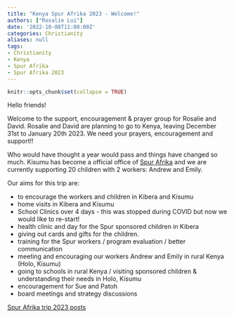 ```yaml
---
title: "Kenya Spur Afrika 2023 - Welcome!"
authors: ["Rosalie Lui"]
date: '2022-10-08T11:00:00Z'
categories: Christianity
aliases: null
tags:
- Christianity
- Kenya
- Spur Afrika
- Spur Afrika 2023
---
```


```r
knitr::opts_chunk$set(collapse = TRUE)
```

Hello friends!

Welcome to the support, encouragement & prayer group for Rosalie and David.  Rosalie and David are planning to go to Kenya, leaving December 31st to January 20th 2023. We need your prayers, encouragement and support!!

Who would have thought a year would pass and things have changed so much.  Kisumu has become a official office of [Spur Afrika](https://spurafrika.org/) and we are currently supporting 20 children with 2 workers: Andrew and Emily.

Our aims for this trip are:

- to encourage the workers and children in Kibera and Kisumu 
- home visits in Kibera and Kisumu 
- School Clinics over 4 days - this was stopped during COVID but now we would like to re-start!  
- health clinic and day for the Spur sponsored children in Kibera 
- giving out cards and gifts for the children.  
- training for the Spur workers / program evaluation / better communication
- meeting and encouraging our workers Andrew and Emily in rural Kenya (Holo, Kisumu) 
- going to schools in rural Kenya / visiting sponsored children & understanding their needs in Holo, Kisumu 
- encouragement for Sue and Patoh 
- board meetings and strategy discussions

[Spur Afrika trip 2023 posts](/spurafrika2023/)
